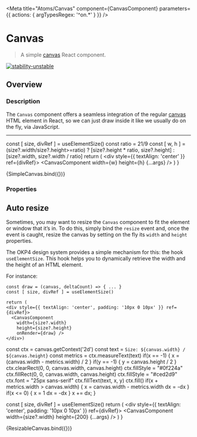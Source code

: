 
<Meta
  title="Atoms/Canvas"
  component={CanvasComponent}
  parameters={{ actions: { argTypesRegex: '^on.*' } }}
/>

# Canvas

> A simple [canvas](https://www.w3schools.com/html/html5_canvas.asp) React component.

[![stability-unstable](https://img.shields.io/badge/stability-unstable-yellow.svg)](https://github.com/emersion/stability-badges#unstable)

## Overview

### Description

The `Canvas` component offers a seamless integration of the regular [canvas](https://www.w3schools.com/html/html5_canvas.asp) HTML element in React, so we can
just draw inside it like we usually do on the fly, via JavaScript.

---

  const [ size, divRef ] = useElementSize()
  const ratio = 21/9
  const [ w, h ] = (size?.width/size?.height>=ratio) ? [size?.height * ratio, size?.height] : [size?.width, size?.width / ratio] 
  return (
    <div style={{ textAlign: 'center' }} ref={divRef}>
      <CanvasComponent width={w} height={h} {...args} />
    </div>)
}

<Canvas>
  <Story
    name="Overview"
    args={{
      onRender: draw(100),
      disableScrolling: false
    }}
  >
    {SimpleCanvas.bind({})}
  </Story>
</Canvas>

### Properties

<ArgsTable story="Overview" />

## Auto resize

Sometimes, you may want to resize the `Canvas` component to fit the element or window that it’s in. To do this, simply bind the `resize` event and, once the event is caught,
resize the canvas by setting on the fly its `width` and `height` properties.

The OKP4 design system provides a simple mechanism for this: the hook `useElementSize`. This hook helps you to dynamically retrieve the width and the height of an HTML element.

For instance:

```tsx
const draw = (canvas, deltaCount) => { ... }
const [ size, divRef ] = useElementSize()

return (
<div style={{ textAlign: 'center', padding: '10px 0 10px' }} ref={divRef}>
  <CanvasComponent 
    width={size?.width} 
    height={size?.height} 
    onRender={draw} />
</div>)
```

  const ctx = canvas.getContext('2d')
  const text = `Size: ${canvas.width} / ${canvas.height}`
  const metrics = ctx.measureText(text)
  if(x == -1) {
    x = (canvas.width - metrics.width) / 2 
  }
  if(y == -1) {
    y = canvas.height / 2
  }
  ctx.clearRect(0, 0, canvas.width, canvas.height)
  ctx.fillStyle = "#0f224a"
  ctx.fillRect(0, 0, canvas.width, canvas.height)
  ctx.fillStyle = "#ced2d9"
  ctx.font = "25px sans-serif"
  ctx.fillText(text, x, y)
  ctx.fill()
  if(x + metrics.width > canvas.width) {
    x = canvas.width - metrics.width
    dx = -dx
  }
  if(x <= 0) {
    x = 1
    dx = -dx
  }
  x += dx;
}

  const [ size, divRef ] = useElementSize()
  return (
    <div style={{ textAlign: 'center', padding: '10px 0 10px' }} ref={divRef}>
      <CanvasComponent width={size?.width} height={200} {...args} />
    </div>)
}

<Canvas>
  <Story
    name="Auto resize"
    args={{
      onRender: drawSize,
      disableScrolling: false
    }}
  >
    {ResizableCanvas.bind({})}
  </Story>
</Canvas>
